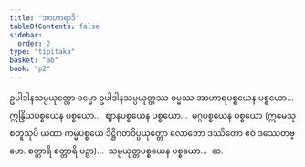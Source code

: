 ```yaml
---
title: "အာဟာရာဒိ"
tableOfContents: false
sidebar:
  order: 2
type: "tipitaka"
basket: "ab"
book: "p2"
---
```



<DynamicBreadcrumb />

<Division number="83" book="p2" e="ch" v="38" p="365">

<Paragraph number="3728" book="p2">
ဥပါဒါနသမ္ပယုတ္တော ဓမ္မော ဥပါဒါနသမ္ပယုတ္တဿ ဓမ္မဿ အာဟာရပစ္စယေန ပစ္စယော…  ဣန္ဒြိယပစ္စယေန ပစ္စယော…  ဈာနပစ္စယေန ပစ္စယော…  မဂ္ဂပစ္စယေန ပစ္စယော (ဣမေသု စတူသုပိ ယထာ ကမ္မပစ္စယေ ဒိဋ္ဌိဂတဝိပ္ပယုတ္တော လောဘော ဒဿိတော ဧဝံ ဒဿေတဗ္ဗော. စတ္တာရိ စတ္တာရိ ပဉှာ)…  သမ္ပယုတ္တပစ္စယေန ပစ္စယော…  ဆ.
</Paragraph>
</Division>